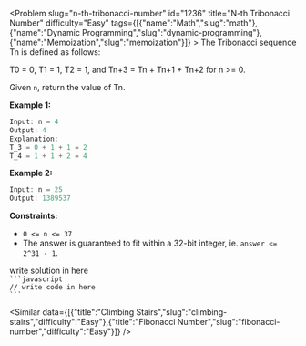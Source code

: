 
<Problem slug="n-th-tribonacci-number" id="1236" title="N-th Tribonacci Number" difficulty="Easy" tags={[{"name":"Math","slug":"math"},{"name":"Dynamic Programming","slug":"dynamic-programming"},{"name":"Memoization","slug":"memoization"}]} >
    The Tribonacci sequence Tn is defined as follows: 

T0 = 0, T1 = 1, T2 = 1, and Tn+3 = Tn + Tn+1 + Tn+2 for n >= 0.

Given `n`, return the value of Tn.

**Example 1:**

```javascript 
Input: n = 4
Output: 4
Explanation:
T_3 = 0 + 1 + 1 = 2
T_4 = 1 + 1 + 2 = 4

```

**Example 2:**

```javascript 
Input: n = 25
Output: 1389537

```

**Constraints:**

*   `0 <= n <= 37`
*   The answer is guaranteed to fit within a 32-bit integer, ie. `answer <= 2^31 - 1`.
</Problem >

<Solution>
write solution in here
</Solution>

<Code>
```javascript
// write code in here
```
</Code>

<Similar data={[{"title":"Climbing Stairs","slug":"climbing-stairs","difficulty":"Easy"},{"title":"Fibonacci Number","slug":"fibonacci-number","difficulty":"Easy"}]} />
